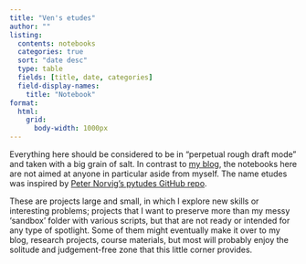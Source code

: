 ```yaml
---
title: "Ven's etudes"
author: ""
listing:
  contents: notebooks
  categories: true
  sort: "date desc"
  type: table
  fields: [title, date, categories]
  field-display-names:
    title: "Notebook"
format:
  html:
    grid:
      body-width: 1000px
---
```


::: {.callout-note appearance="simple"}
Everything here should be considered to be in "perpetual rough draft mode" and taken with a big grain of salt. In contrast to [my blog](https://venpopov.com/posts), the notebooks here are not aimed at anyone in particular aside from myself. The name etudes was inspired by [Peter Norvig's pytudes GitHub repo](https://github.com/norvig/pytudes/). 

These are projects large and small, in which I explore new skills or interesting problems; projects that I want to preserve more than my messy 'sandbox' folder with various scripts, but that are not ready or intended for any type of spotlight. Some of them might eventually make it over to my blog, research projects, course materials, but most will probably enjoy the solitude and judgement-free zone that this little corner provides.
:::
